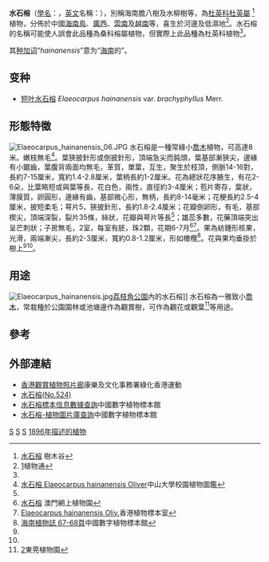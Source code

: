 {{Speciesbox
| genus = Elaeocarpus
| species = hainanensis
| image = Elaeocarpus hainanensis 01.JPG
| image_caption = 水石榕全株
| authority = Oliv., 1896
| synonyms =
* ''Elaeocarpus hainanensis'' var. ''hainanensis''
* ''Elaeocarpus lacei'' Craib
}}

'''水石榕'''（[[學名|學名]]：''{{lang|la|Elaeocarpus hainanensis}}''，[[英文|英文]]名稱：''{{lang|en|Hainan Elaeocarpus}}''），別稱海南膽八樹及水柳樹等，為[[杜英科|杜英科]][[杜英屬|杜英屬]] <ref name = "樹木谷">[http://www.hktree.com/tree/hainanelaeocarpus.htm 水石榕] {{Wayback|url=http://www.hktree.com/tree/hainanelaeocarpus.htm |date=20080622134103 }}樹木谷</ref>植物，分佈於中國[[海南島|海南島]]、[[廣西|廣西]]、[[雲南|雲南]]及[[越南|越南]]等，喜生於河邊及低濕地<ref name="植物通">[http://www.plant.ac.cn/gardens/09-28/9503.htm水石榕]{{dead link|date=2018年1月 |bot=InternetArchiveBot |fix-attempted=yes }}植物通</ref>。水石榕的名稱可能使人誤會此品種為桑科榕屬植物，但實際上此品種為杜英科植物<ref name = "樹木谷"/>。

其[[种加词|种加词]]“''hainanensis''”意为“[[海南|海南]]的”。

==变种==
* [[短叶水石榕|短叶水石榕]] ''Elaeocarpus hainanensis'' var. ''brachyphyllus'' Merr.

==形態特徵==
[[File:Elaeocarpus_hainanensis_06.JPG|left]]
水石榕是一種常綠小[[喬木|喬木]]植物，可高達8米。嫩枝無毛<ref name="中山大學">[http://biomuseum.sysu.edu.cn/campus_plant/TagContent/%CB%AE%CA%AF%E9%C5/%CB%AE%CA%AF%E9%C5%20Elaeocarpus%20hainanensis.htm?id=12 水石榕 Elaeocarpus hainanensis Oliver]{{dead link|date=2018年1月 |bot=InternetArchiveBot |fix-attempted=yes }}中山大學校園植物圖鑑</ref>。葉狹披針形或倒披針形，頂端急尖而鈍頭，葉基部漸狹尖，邊緣有小鋸齒，葉腹背兩面均無毛，革質，單葉，互生，聚生於枝頂，側脈14-16對，長約7-15厘米，寬約1.4-2.8厘米，葉柄長約1-2厘米。花為總狀花序腋生，有花2-6朵，比葉略短或與葉等長，花白色，兩性，直徑約3-4厘米；苞片寄存，葉狀，薄膜質，卵圓形，邊緣有齒，基部微心形，無柄，長約8-14毫米；花梗長約2.5-4厘米，披短柔毛；萼片5，狹披針形，長約1.8-2.4厘米；花瓣倒卵形，有毛，基部楔尖，頂端深裂，裂片35條，絲狀，花瓣與萼片等長<ref name = "中山大學"/>；雄蕊多數，花藥頂端突出呈芒刺狀；子房無毛，2室，每室有胚，珠2顆，花期6-7月<ref>[http://nature.iacm.gov.mo/botanical/read.asp?ptype=1&id=27 水石榕] {{Wayback|url=http://nature.iacm.gov.mo/botanical/read.asp?ptype=1&id=27 |date=20060205004437 }}澳門網上植物園</ref><ref>[http://www.hkherbarium.net/Herbarium/c_search_end.asp?id=1336 Elaeocarpus hainanensis Oliv.]{{Dead link|date=2019年11月 |bot=InternetArchiveBot |fix-attempted=yes }}香港植物標本室</ref>。果為紡錘形核果，光滑，兩端漸尖，長約2-3厘米，寬約0.8-1.2厘米，形如橄欖<ref>[http://www.cvh.org.cn/difangzhi/hainan/page/2/067.pdf 海南植物誌 67-68頁]{{dead link|date=2018年1月 |bot=InternetArchiveBot |fix-attempted=yes }}中國數字植物標本館</ref>。花與果均垂掛於樹上<ref name = "樹木谷"/><ref name = "植物通"/>。

==用途==
[[File:Elaeocarpus_hainanensis.jpg|thumb]][[荔枝角公園|荔枝角公園]]內的水石榕]]
水石榕為一雅致小[[喬木|喬木]]，常栽種於公園園林或池塘邊作為觀賞樹，可作為觀花或觀葉<ref>[http://www.dgzwy.com/read.php?id=65195水石榕]{{Dead link}}東莞植物園</ref>等用途。

==參考==
{{Reflist}}

==外部連結==
{{Commons category|Elaeocarpus hainanensis}}
*[https://web.archive.org/web/20080811041620/http://www.lcsd.gov.hk/green/b5/elha.php 香港觀賞植物照片廊]康樂及文化事務署綠化香港運動
*[http://hkcww.org/hkplant/readid.php?id=524 水石榕(No.524)]{{Wayback|url=http://hkcww.org/hkplant/readid.php?id=524 |date=20170814195136 }}
*[http://www.cvh.org.cn/biaoben/list.asp?pgno=1&sm=Elaeocarpus&zm=hainanensis&mode=1& 水石榕標本信息數據查詢]{{dead link|date=2018年1月 |bot=InternetArchiveBot |fix-attempted=yes }}中國數字植物標本館
*[http://www.cvh.org.cn/gallery/piclist.asp?pgno=1&tu_word=Elaeocarpus%20hainanensis%20&R2=V3&mode=2& 水石榕-植物圖片庫查詢]{{dead link|date=2018年1月 |bot=InternetArchiveBot |fix-attempted=yes }}中國數字植物標本館 
{{Taxonbar|from=Q11130365}}

[[Category:杜英属|S]]
[[Category:中国植物|S]]
[[Category:越南植物|S]]
[[Category:1896年描述的植物|1896年描述的植物]]